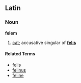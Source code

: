 ==Latin==
===Noun===
'''felem'''

# [[cat]]; accusative singular of '''[[felis]]'''

====Related Terms====
*[[felis]]
*[[felinus]]
*[[feline]]